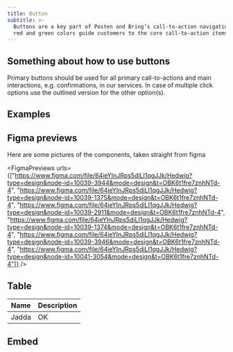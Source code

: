 ```yaml
---
title: Button
subtitle: >-
  Buttons are a key part of Posten and Bring’s call-to-action navigation. The
  red and green colors guide customers to the core call-to-action items.
---
```



## Something about how to use buttons

Primary buttons should be used for all primary call-to-actions and main interactions, e.g. confirmations, in our services. In case of multiple click options use the outlined version for the other option(s).

## Examples

<Examples componentName="button" showCodeByDefault={false} exampleName="secondary" />

## Figma previews

Here are some pictures of the components, taken straight from figma

<FigmaPreviews urls={["https://www.figma.com/file/64ieYInJRps5diLI1qgJJk/Hedwig?type=design&node-id=10039-3944&mode=design&t=OBK6t1fre7znhNTd-4", "https://www.figma.com/file/64ieYInJRps5diLI1qgJJk/Hedwig?type=design&node-id=10039-1375&mode=design&t=OBK6t1fre7znhNTd-4", "https://www.figma.com/file/64ieYInJRps5diLI1qgJJk/Hedwig?type=design&node-id=10039-2911&mode=design&t=OBK6t1fre7znhNTd-4", "https://www.figma.com/file/64ieYInJRps5diLI1qgJJk/Hedwig?type=design&node-id=10039-1374&mode=design&t=OBK6t1fre7znhNTd-4", "https://www.figma.com/file/64ieYInJRps5diLI1qgJJk/Hedwig?type=design&node-id=10039-3946&mode=design&t=OBK6t1fre7znhNTd-4", "https://www.figma.com/file/64ieYInJRps5diLI1qgJJk/Hedwig?type=design&node-id=10041-3054&mode=design&t=OBK6t1fre7znhNTd-4"]} />

## Table

| Name  | Description |
| ----- | ----------- |
| Jadda | OK          |

## Embed

<FigmaEmbed url="https://www.figma.com/file/64ieYInJRps5diLI1qgJJk/Hedwig?type=design&node-id=10039%3A1364&mode=design&t=OBK6t1fre7znhNTd-1" />
